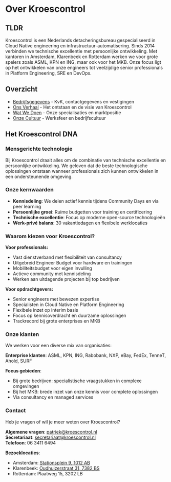 
# Over Kroescontrol

## TLDR

Kroescontrol is een Nederlands detacheringsbureau gespecialiseerd in Cloud Native engineering en infrastructuur-automatisering. Sinds 2014 verbinden we technische excellentie met persoonlijke ontwikkeling. Met kantoren in Amsterdam, Klarenbeek en Rotterdam werken we voor grote spelers zoals ASML, KPN en ING, maar ook voor het MKB. Onze focus ligt op het ontwikkelen van onze engineers tot veelzijdige senior professionals in Platform Engineering, SRE en DevOps.

## Overzicht

- [Bedrijfsgegevens](/public/over-kroescontrol/bedrijfsgegevens) - KvK, contactgegevens en vestigingen
- [Ons Verhaal](/public/over-kroescontrol/ons-verhaal) - Het ontstaan en de visie van Kroescontrol
- [Wat We Doen](/public/over-kroescontrol/wat-we-doen) - Onze specialisaties en marktpositie
- [Onze Cultuur](/public/cultuur) - Werksfeer en bedrijfscultuur

## Het Kroescontrol DNA

### Mensgerichte technologie

Bij Kroescontrol draait alles om de combinatie van technische excellentie en persoonlijke ontwikkeling. We geloven dat de beste technologische oplossingen ontstaan wanneer professionals zich kunnen ontwikkelen in een ondersteunende omgeving.

### Onze kernwaarden

- **Kennisdeling**: We delen actief kennis tijdens Community Days en via peer learning
- **Persoonlijke groei**: Ruime budgetten voor training en certificering
- **Technische excellentie**: Focus op moderne open-source technologieën
- **Werk-privé balans**: 30 vakantiedagen en flexibele werklocaties

### Waarom kiezen voor Kroescontrol?

**Voor professionals:**
- Vast dienstverband met flexibiliteit van consultancy
- Uitgebreid Engineer Budget voor hardware en trainingen
- Mobiliteitsbudget voor eigen invulling
- Actieve community met kennisdeling
- Werken aan uitdagende projecten bij top bedrijven

**Voor opdrachtgevers:**
- Senior engineers met bewezen expertise
- Specialisten in Cloud Native en Platform Engineering
- Flexibele inzet op interim basis
- Focus op kennisoverdracht en duurzame oplossingen
- Trackrecord bij grote enterprises en MKB

### Onze klanten

We werken voor een diverse mix van organisaties:

**Enterprise klanten**: ASML, KPN, ING, Rabobank, NXP, eBay, FedEx, TenneT, Ahold, SURF

**Focus gebieden**:
- Bij grote bedrijven: specialistische vraagstukken in complexe omgevingen
- Bij het MKB: brede inzet van onze kennis voor complete oplossingen
- Via consultancy en managed services

### Contact

Heb je vragen of wil je meer weten over Kroescontrol?

**Algemene vragen**: [patriek@kroescontrol.nl](mailto:patriek@kroescontrol.nl)  
**Secretariaat**: [secretariaat@kroescontrol.nl](mailto:secretariaat@kroescontrol.nl)  
**Telefoon**: 06 3411 6494

**Bezoeklocaties**:
- Amsterdam: [Stationsplein 9, 1012 AB](/public/kantoor/locaties/amsterdam)
- Klarenbeek: [Oudhuizerstraat 31, 7382 BS](/public/kantoor/locaties/klarenbeek)
- Rotterdam: Plaatweg 15, 3202 LB

